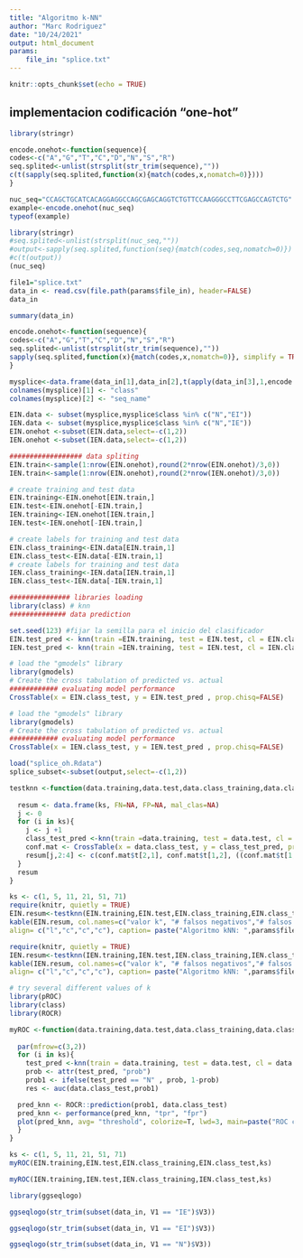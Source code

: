 ```yaml
---
title: "Algoritmo k-NN"
author: "Marc Rodriguez"
date: "10/24/2021"
output: html_document
params:
    file_in: "splice.txt"
---
```


```r
knitr::opts_chunk$set(echo = TRUE)
```

## implementacion codificación “one-hot”

```r
library(stringr)

encode.onehot<-function(sequence){
codes<-c("A","G","T","C","D","N","S","R")
seq.splited<-unlist(strsplit(str_trim(sequence),""))
c(t(sapply(seq.splited,function(x){match(codes,x,nomatch=0)})))
}

nuc_seq="CCAGCTGCATCACAGGAGGCCAGCGAGCAGGTCTGTTCCAAGGGCCTTCGAGCCAGTCTG"
example<-encode.onehot(nuc_seq)
typeof(example)


```


```r
library(stringr)
#seq.splited<-unlist(strsplit(nuc_seq,""))
#output<-sapply(seq.splited,function(seq){match(codes,seq,nomatch=0)})
#c(t(output))
(nuc_seq)
```


```r
file1="splice.txt"
data_in <- read.csv(file.path(params$file_in), header=FALSE)
data_in
```
```r
summary(data_in)
```
```r
encode.onehot<-function(sequence){
codes<-c("A","G","T","C","D","N","S","R")
seq.splited<-unlist(strsplit(str_trim(sequence),""))
sapply(seq.splited,function(x){match(codes,x,nomatch=0)}, simplify = TRUE)
}

mysplice<-data.frame(data_in[1],data_in[2],t(apply(data_in[3],1,encode.onehot)))
colnames(mysplice)[1] <- "class"
colnames(mysplice)[2] <- "seq_name"


```


```r

EIN.data <- subset(mysplice,mysplice$class %in% c("N","EI"))
IEN.data <- subset(mysplice,mysplice$class %in% c("N","IE"))
EIN.onehot <-subset(EIN.data,select=-c(1,2))
IEN.onehot <-subset(IEN.data,select=-c(1,2))
```
```r
################## data spliting
EIN.train<-sample(1:nrow(EIN.onehot),round(2*nrow(EIN.onehot)/3,0))
IEN.train<-sample(1:nrow(EIN.onehot),round(2*nrow(IEN.onehot)/3,0))

```


```r
# create training and test data
EIN.training<-EIN.onehot[EIN.train,]
EIN.test<-EIN.onehot[-EIN.train,]
IEN.training<-IEN.onehot[IEN.train,]
IEN.test<-IEN.onehot[-IEN.train,]

# create labels for training and test data
EIN.class_training<-EIN.data[EIN.train,1]
EIN.class_test<-EIN.data[-EIN.train,1]
# create labels for training and test data
IEN.class_training<-IEN.data[IEN.train,1]
IEN.class_test<-IEN.data[-IEN.train,1]

```
```r
############### libraries loading
library(class) # knn
############## data prediction

set.seed(123) #fijar la semilla para el inicio del clasificador
EIN.test_pred <- knn(train =EIN.training, test = EIN.test, cl = EIN.class_training, k=20)
IEN.test_pred <- knn(train =IEN.training, test = IEN.test, cl = IEN.class_training, k=20)

```


```r
# load the "gmodels" library
library(gmodels)
# Create the cross tabulation of predicted vs. actual
############ evaluating model performance
CrossTable(x = EIN.class_test, y = EIN.test_pred , prop.chisq=FALSE)
```
```r
# load the "gmodels" library
library(gmodels)
# Create the cross tabulation of predicted vs. actual
############ evaluating model performance
CrossTable(x = IEN.class_test, y = IEN.test_pred , prop.chisq=FALSE)
```
```r
load("splice_oh.Rdata")
splice_subset<-subset(output,select=-c(1,2))
```
```r

testknn <-function(data.training,data.test,data.class_training,data.class_test,ks){
  
  resum <- data.frame(ks, FN=NA, FP=NA, mal_clas=NA)
  j <- 0
  for (i in ks){
    j <- j +1
    class_test_pred <-knn(train =data.training, test = data.test, cl = data.class_training, k=i)
    conf.mat <- CrossTable(x = data.class_test, y = class_test_pred, prop.chisq=FALSE)
    resum[j,2:4] <- c(conf.mat$t[2,1], conf.mat$t[1,2], ((conf.mat$t[1,2]+conf.mat$t[2,1])/sum(conf.mat$t))*100)
  }
  resum
}
```


```r
ks <- c(1, 5, 11, 21, 51, 71)
require(knitr, quietly = TRUE)
EIN.resum<-testknn(EIN.training,EIN.test,EIN.class_training,EIN.class_test,ks)
kable(EIN.resum, col.names=c("valor k", "# falsos negativos","# falsos positivos", "% mal clasificados"),
align= c("l","c","c","c"), caption= paste("Algoritmo kNN: ",params$file_in ,sep=""))
```
```r
require(knitr, quietly = TRUE)
IEN.resum<-testknn(IEN.training,IEN.test,IEN.class_training,IEN.class_test,ks)
kable(IEN.resum, col.names=c("valor k", "# falsos negativos","# falsos positivos", "% mal clasificados"),
align= c("l","c","c","c"), caption= paste("Algoritmo kNN: ",params$file_in ,sep=""))

```
```r
# try several different values of k
library(pROC)
library(class)
library(ROCR)

myROC <-function(data.training,data.test,data.class_training,data.class_test,ks){
  
  par(mfrow=c(3,2))
  for (i in ks){
    test_pred <-knn(train = data.training, test = data.test, cl = data.class_training, k=i,prob = TRUE)
    prob <- attr(test_pred, "prob")
    prob1 <- ifelse(test_pred == "N" , prob, 1-prob)
    res <- auc(data.class_test,prob1)

  pred_knn <- ROCR::prediction(prob1, data.class_test)
  pred_knn <- performance(pred_knn, "tpr", "fpr")
  plot(pred_knn, avg= "threshold", colorize=T, lwd=3, main=paste("ROC curve, k: ", i, ", auc=", round(res,4)))
  }
}

```
```r
ks <- c(1, 5, 11, 21, 51, 71)
myROC(EIN.training,EIN.test,EIN.class_training,EIN.class_test,ks)

```
```r
myROC(IEN.training,IEN.test,IEN.class_training,IEN.class_test,ks)

```
```r
library(ggseqlogo)

ggseqlogo(str_trim(subset(data_in, V1 == "IE")$V3))

```
```r
ggseqlogo(str_trim(subset(data_in, V1 == "EI")$V3))
```


```r
ggseqlogo(str_trim(subset(data_in, V1 == "N")$V3))
```

